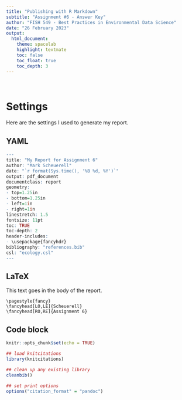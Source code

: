 ```yaml
---
title: "Publishing with R Markdown"
subtitle: "Assignment #6 - Answer Key"
author: "FISH 549 - Best Practices in Environmental Data Science"
date: "26 February 2023"
output:
  html_document:
    theme: spacelab
    highlight: textmate
    toc: false
    toc_float: true
    toc_depth: 3
---
```


<br>

# Settings

Here are the settings I used to generate my report.

## YAML 

```r
---
title: "My Report for Assignment 6"
author: "Mark Scheuerell"
date: "`r format(Sys.time(), '%B %d, %Y')`"
output: pdf_document
documentclass: report
geometry:
- top=1.25in
- bottom=1.25in
- left=1in
- right=1in
linestretch: 1.5
fontsize: 11pt
toc: TRUE
toc-depth: 2
header-includes:
- \usepackage{fancyhdr}
bibliography: "references.bib"
csl: "ecology.csl"
---
```


## LaTeX

This text goes in the body of the report.

```
\pagestyle{fancy}
\fancyhead[LO,LE]{Scheuerell}
\fancyhead[RO,RE]{Assignment 6}
```

## Code block

```r
knitr::opts_chunk$set(echo = TRUE)

## load knitcitations
library(knitcitations)

## clean up any existing library
cleanbib()

## set print options
options("citation_format" = "pandoc")
```


